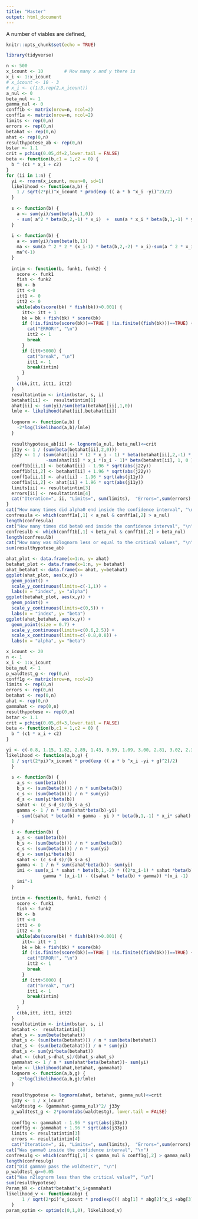 ```yaml
---
title: "Master"
output: html_document
---
```

A number of viables are defined,
```r
knitr::opts_chunk$set(echo = TRUE)

library(tidyverse)

```


```r
n <- 500                
x_icount <- 10        # How many x and y there is 
x_i <- 1:x_icount
# x_icount <- 10 - 3
# x_i <- c(1:3,rep(2,x_icount))
a_nul <- 0
beta_nul <- 1
gamma_nul <- 0
conff1b <- matrix(nrow=n, ncol=2)
conff1a <- matrix(nrow=n, ncol=2)
limits <- rep(0,n)
errors <- rep(0,n)
betahat <- rep(0,n)
ahat <- rep(0,n)
resulthypotese_ab <- rep(0,n)
bstar <- 1.1
crit = pchisq(0.05,df=2,lower.tail = FALSE)
beta <- function(b,c1 = 1,c2 = 0) {
  b ^ (c1 * x_i + c2)
}
for (ii in 1:n) {
  yi <- rnorm(x_icount, mean=0, sd=1)
  likelihood <- function(a,b) {
    1 / sqrt(2*pi)^x_icount * prod(exp (( a * b ^x_i -yi)^2)/2)
  }
  
  s <- function(b) {
    a <- sum(yi)/sum(beta(b,1,0))
    - sum( a^2 * beta(b,2,-1) * x_i)  +  sum(a * x_i * beta(b,1,-1) * yi)
  }
  
  i <- function(b) {
    a <- sum(yi)/sum(beta(b,1))
    ma <- sum(a ^ 2 * 2 * (x_i-1) * beta(b,2,-2) * x_i)-sum(a ^ 2 * x_i * (x_i-1) * beta(b,2,-2))
    ma^(-1)
  }
  
  intim <- function(b, funk1, funk2) {
    score <- funk1 
    fish <- funk2 
    bk <- b
    itt <-0
    itt1 <- 0
    itt2 <- 0 
    while(abs(score(bk) * fish(bk))>0.001) {
      itt<- itt + 1
      bk = bk + fish(bk) * score(bk)
      if (!is.finite(score(bk))==TRUE | !is.finite((fish(bk)))==TRUE) {
        cat("ERROR!", "\n")
        itt2 <- 1
        break
      }
      if (itt>5000) {
        cat("break", "\n")
        itt1 <- 1
        break(intim)
      }
    }
    c(bk,itt, itt1, itt2)
  }
  resultatintim <- intim(bstar, s, i)
  betahat[ii] <-  resultatintim[1] 
  ahat[ii] <- sum(yi)/sum(beta(betahat[ii],1,0))
  lmle <- likelihood(ahat[ii],betahat[ii])
  
  lognorm <- function(a,b) {
    -2*log(likelihood(a,b)/lmle)
  }
  
  resulthypotese_ab[ii] <- lognorm(a_nul, beta_nul)<=crit
  j11y <- 1 / (sum(beta(betahat[ii],2,0)))
  j22y <- 1 / (sum(ahat[ii] * (2 * x_i - 1) * beta(betahat[ii],2,-1) * x_i) 
               -sum(ahat[ii] * x_i *(x_i - 1)* beta(betahat[ii], 1, 0 ) * yi))
  conff1b[ii,1] <- betahat[ii] - 1.96 * sqrt(abs(j22y))
  conff1b[ii,2] <- betahat[ii] + 1.96 * sqrt(abs(j22y))
  conff1a[ii,1] <- ahat[ii] - 1.96 * sqrt(abs(j11y))
  conff1a[ii,2] <- ahat[ii] + 1.96 * sqrt(abs(j11y))
  limits[ii] <- resultatintim[3]
  errors[ii] <- resultatintim[4]
  cat("Iteration=", ii, "Limits=", sum(limits),  "Errors=",sum(errors) , "\n") 
}
cat("How many times did alpha0 end inside the confidence interval", "\n")
confresula <- which(conff1a[,1] < a_nul & conff1a[,2] > a_nul)
length(confresula)
cat("How many times did beta0 end inside the confidence interval", "\n")
confresulb <- which(conff1b[,1] < beta_nul & conff1b[,2] > beta_nul)
length(confresulb)
cat("How many was m2lognorm less or equal to the critical values", "\n")
sum(resulthypotese_ab)
```



```r
ahat_plot <- data.frame(x=1:n, y= ahat)
betahat_plot <- data.frame(x=1:n, y= betahat)
ahat_betahat <- data.frame(x= ahat, y=betahat)
ggplot(ahat_plot, aes(x,y)) +
  geom_point() + 
  scale_y_continuous(limits=c(-1,1)) + 
  labs(x = "index", y= "alpha")
ggplot(betahat_plot, aes(x,y)) +
  geom_point() +
  scale_y_continuous(limits=c(0,5)) +
  labs(x = "index", y= "beta")
ggplot(ahat_betahat, aes(x,y)) +
  geom_point(size = 0.7) + 
  scale_y_continuous(limits=c(0.6,2.5)) +
  scale_x_continuous(limits=c(-0.8,0.8)) + 
  labs(x = "alpha", y= "beta")
```



```r
x_icount <- 20
n <- 1
x_i <- 1:x_icount
beta_nul <- 1
p_waldtest_g <- rep(0,n)
conff1g <- matrix(nrow=n, ncol=2)
limits <- rep(0,n)
errors <- rep(0,n)
betahat <- rep(0,n)
ahat <- rep(0,n)
gammahat <- rep(0,n)
resulthypotese <- rep(0,n)
bstar <- 1.1
crit = pchisq(0.05,df=3,lower.tail = FALSE)
beta <- function(b,c1 = 1,c2 = 0) {
  b ^ (c1 * x_i + c2)
}

yi <- c(-0.8, 1.15, 1.82, 2.89, 1.43, 0.59, 1.09, 3.00, 2.81, 3.02, 2.39, 3.50, 3.06, 2.41, 2.81, 3.95, 4.19, 5.94, 7.06, 4.55)
likelihood <- function(a,b,g) {
  1 / sqrt(2*pi)^x_icount * prod(exp (( a * b ^x_i -yi + g)^2)/2)
  }
  
  s <- function(b) {
    a_s <- sum(beta(b))
    b_s <- (sum(beta(b))) / n * sum(beta(b)) 
    c_s <- (sum(beta(b))) / n * sum(yi)
    d_s <- sum(yi*beta(b))
    sahat <- (c_s-d_s)/(b_s-a_s)
    gamma <- 1 / n * sum(sahat*beta(b)-yi) 
    - sum((sahat * beta(b) + gamma - yi ) * beta(b,1,-1) * x_i* sahat)
  }
  
  i <- function(b) {
    a_s <- sum(beta(b))
    b_s <- (sum(beta(b))) / n * sum(beta(b)) 
    c_s <- (sum(beta(b))) / n * sum(yi)
    d_s <- sum(yi*beta(b))
    sahat <- (c_s-d_s)/(b_s-a_s)
    gamma <- 1 / n * sum(sahat*beta(b))- sum(yi) 
    imi <- sum(x_i * sahat * beta(b,1,-2) * ((2*x_i-1) * sahat *beta(b) + 
              gamma * (x_i-1) - ((sahat * beta(b) + gamma)) *(x_i -1)  ))
    imi^-1
  }
  
  intim <- function(b, funk1, funk2) {
    score <- funk1 
    fish <- funk2 
    bk <- b
    itt <-0
    itt1 <- 0
    itt2 <- 0 
    while(abs(score(bk) * fish(bk))>0.001) {
      itt<- itt + 1
      bk = bk + fish(bk) * score(bk)
      if (!is.finite(score(bk))==TRUE | !is.finite((fish(bk)))==TRUE) {
        cat("ERROR!", "\n")
        itt2 <- 1
        break
      }
      if (itt>5000) {
        cat("break", "\n")
        itt1 <- 1
        break(intim)
      }
    }
    c(bk,itt, itt1, itt2)
  }
  resultatintim <- intim(bstar, s, i)
  betahat <-  resultatintim[1] 
  ahat_s <- sum(beta(betahat))
  bhat_s <- (sum(beta(betahat))) / n * sum(beta(betahat)) 
  chat_s <- (sum(beta(betahat))) / n * sum(yi)
  dhat_s <- sum(yi*beta(betahat))
  ahat <- (chat_s-dhat_s)/(bhat_s-ahat_s)
  gammahat <- 1 / n * sum(ahat*beta(betahat))- sum(yi)
  lmle <- likelihood(ahat,betahat, gammahat)
  lognorm <- function(a,b,g) {
    -2*log(likelihood(a,b,g)/lmle)
  }
  
  resulthypotese <- lognorm(ahat, betahat, gamma_nul)<=crit 
  j33y <- 1 / x_icount
  waldtestg <- (gammahat-gamma_nul)^2/ j33y
  p_waldtest_g <- 2*pnorm(abs(waldtestg), lower.tail = FALSE)
  
  conff1g <- gammahat - 1.96 * sqrt(abs(j33y))
  conff1g <- gammahat + 1.96 * sqrt(abs(j33y))
  limits <- resultatintim[3]
  errors <- resultatintim[4]
  cat("Iteration=", ii, "Limits=", sum(limits),  "Errors=",sum(errors) , "\n") 
cat("Was gamma0 inside the confidence interval", "\n")
confresulg <- which(conff1g[,1] < gamma_nul & conff1g[,2] > gamma_nul) 
length(confresulg)
cat("Did gamma0 pass the waldtest?", "\n")
p_waldtest_g>=0.05
cat("Was n2lognorm less than the critical value?", "\n")
sum(resulthypotese)
Param_NR <- c(ahat*betahat^x_i+gammahat)
likelihood_v <- function(abg) {
      1 / sqrt(2*pi)^x_icount * prod(exp((( abg[1] * abg[2]^x_i +abg[3] ) -yi)^2)/2)
  }
param_optim <- optim(c(0,1,0), likelihood_v)


```


```r

```


```r

```


